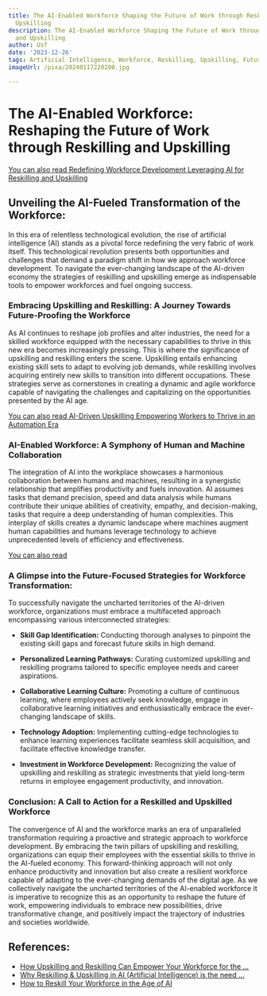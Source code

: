```yaml
---
title: The AI-Enabled Workforce Shaping the Future of Work through Reskilling and
  Upskilling
description: The AI-Enabled Workforce Shaping the Future of Work through Reskilling
  and Upskilling
author: Usf
date: '2023-12-26'
tags: Artificial Intelligence, Workforce, Reskilling, Upskilling, Future of Work
imageUrl: /pixa/20240117220200.jpg

---
```

# The AI-Enabled Workforce: Reshaping  the Future  of Work through Reskilling and Upskilling

[You can also read Redefining Workforce Development  Leveraging  AI for Reskilling and Upskilling](Redefining%20Workforce%20Development%20Leveraging%20AI%20for%20Reskilling%20and%20Upskilling)


## Unveiling the AI-Fueled Transformation of the Workforce:
In this era of relentless  technological evolution, the rise of artificial intelligence (AI) stands as a pivotal force redefining the very fabric of work itself. This technological revolution presents both opportunities and challenges that demand  a paradigm shift in how we  approach workforce development. To navigate the ever-changing landscape of the AI-driven  economy the strategies of reskilling and upskilling emerge as indispensable tools  to empower workforces and fuel ongoing  success.

### Embracing Upskilling and Reskilling: A Journey Towards Future-Proofing  the Workforce
As  AI  continues to reshape job profiles and alter industries, the need for a skilled workforce equipped with the necessary capabilities to  thrive  in  this new  era  becomes increasingly pressing. This is where the significance  of upskilling and reskilling enters the scene. Upskilling entails enhancing existing  skill sets to adapt to evolving job demands, while reskilling involves acquiring entirely new skills to transition into different occupations. These strategies serve as cornerstones in creating a dynamic and agile workforce capable of navigating  the challenges and capitalizing on the opportunities presented by the AI age.

[You can also read AI-Driven Upskilling Empowering Workers to Thrive  in an Automation Era](AI-Driven%20Upskilling%20Empowering%20Workers%20to%20Thrive%20in%20an%20Automation%20Era)


### AI-Enabled  Workforce: A  Symphony of Human  and  Machine Collaboration

The integration of AI into the workplace showcases a harmonious collaboration between  humans  and machines, resulting in a synergistic relationship  that amplifies productivity and fuels innovation. AI assumes tasks  that demand precision, speed and data analysis while humans contribute  their unique abilities  of  creativity, empathy, and decision-making, tasks that require a deep understanding of human complexities.  This  interplay of skills creates a dynamic  landscape where machines augment human capabilities and humans leverage technology to achieve unprecedented levels  of efficiency  and effectiveness.

[You can also read ]()


### A Glimpse into the Future-Focused Strategies for Workforce Transformation:
To successfully navigate the uncharted territories of the  AI-driven workforce, organizations must embrace a multifaceted approach encompassing various interconnected strategies:

- **Skill Gap Identification:** Conducting thorough  analyses to pinpoint the existing skill  gaps and forecast future skills in high  demand.

- **Personalized Learning Pathways:** Curating customized upskilling and reskilling programs tailored to specific employee needs and career aspirations.

- **Collaborative Learning Culture:** Promoting a culture of continuous learning, where employees actively seek knowledge, engage in collaborative learning initiatives and enthusiastically embrace the ever-changing landscape of skills.

- **Technology Adoption:** Implementing cutting-edge technologies  to enhance learning experiences facilitate seamless skill acquisition, and facilitate effective knowledge transfer.

- **Investment in Workforce Development:** Recognizing the  value of upskilling and reskilling as strategic investments  that yield long-term returns in employee engagement productivity, and innovation.

### Conclusion: A Call to Action for a Reskilled and Upskilled  Workforce
The convergence of AI and the workforce marks an era of unparalleled transformation requiring a proactive and  strategic approach to workforce development. By embracing the twin pillars of  upskilling and reskilling, organizations can equip their employees with the essential skills to thrive in the AI-fueled economy. This forward-thinking approach will not only enhance  productivity and innovation but also create a resilient workforce capable  of adapting to the ever-changing demands  of the digital age. As we collectively navigate the  uncharted  territories of the AI-enabled workforce it is imperative  to recognize this as an opportunity to reshape the future  of work, empowering individuals to embrace  new possibilities, drive transformative change, and positively impact the trajectory of industries and societies worldwide.

## References:
- [How Upskilling and Reskilling Can Empower Your Workforce for the ...](https://www.linkedin.com/pulse/how-upskilling-reskilling-can-empower-your-workforce-ai-chiancone)
- [Why Reskilling & Upskilling in AI (Artificial Intelligence) is the need ...](https://www.linkedin.com/pulse/why-reskilling-upskilling-ai-artificial-intelligence-need)
- [How to Reskill Your Workforce in the Age of AI](https://hbr.org/2023/08/how-to-reskill-your-workforce-in-the-age-of-ai)
